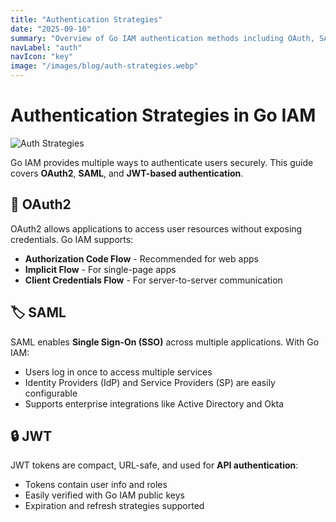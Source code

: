 ```yaml
---
title: "Authentication Strategies"
date: "2025-09-10"
summary: "Overview of Go IAM authentication methods including OAuth, SAML, and JWT."
navLabel: "auth"
navIcon: "key"
image: "/images/blog/auth-strategies.webp"
---
```


# Authentication Strategies in Go IAM

![Auth Strategies](/images/blog/auth-strategies.webp)

Go IAM provides multiple ways to authenticate users securely. This guide covers **OAuth2**, **SAML**, and **JWT-based authentication**.

## 🔑 OAuth2

OAuth2 allows applications to access user resources without exposing credentials. Go IAM supports:

- **Authorization Code Flow** - Recommended for web apps
- **Implicit Flow** - For single-page apps
- **Client Credentials Flow** - For server-to-server communication

## 🏷️ SAML

SAML enables **Single Sign-On (SSO)** across multiple applications. With Go IAM:

- Users log in once to access multiple services
- Identity Providers (IdP) and Service Providers (SP) are easily configurable
- Supports enterprise integrations like Active Directory and Okta

## 🔒 JWT

JWT tokens are compact, URL-safe, and used for **API authentication**:

- Tokens contain user info and roles
- Easily verified with Go IAM public keys
- Expiration and refresh strategies supported
